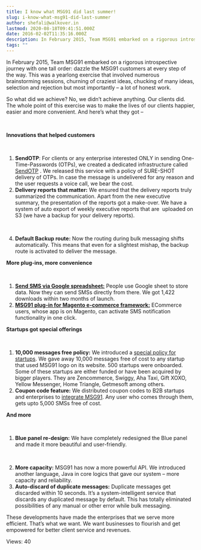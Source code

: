 ```yaml
---
title: I know what MSG91 did last summer!
slug: i-know-what-msg91-did-last-summer
author: shefali@walkover.in
lastmod: 2020-08-18T09:41:51.000Z
date: 2016-02-02T11:35:16.000Z
description: In February 2015, Team MSG91 embarked on a rigorous introspective journey with one tall order dazzle the MSG91 customers at every step of the way. This was a yearlong exercise that involved numerous brainstorming sessions, churning of craziest ideas, chucking of many ideas, selection and rejection but most importantly a lot of honest work.
tags: ""
---
```


In February 2015, Team MSG91 embarked on a rigorous introspective journey with one tall order: dazzle the MSG91 customers at every step of the way. This was a yearlong exercise that involved numerous brainstorming sessions, churning of craziest ideas, chucking of many ideas, selection and rejection but most importantly – a lot of honest work.


So what did we achieve? No, we didn’t achieve anything. Our clients did. The whole point of this exercise was to make the lives of our clients happier, easier and more convenient. And here’s what they got –


 


**Innovations that helped customers**


 


1. **SendOTP**: For clients or any enterprise interested ONLY in sending One-Time-Passwords (OTPs), we created a dedicated infrastructure called [SendOTP](https://msg91.com/otp) . We released this service with a policy of SURE-SHOT delivery of OTPs. In case the message is undelivered for any reason and the user requests a voice call, we bear the cost.
2. **Delivery reports that matter:** We ensured that the delivery reports truly summarized the communication. Apart from the new executive summary, the presentation of the reports got a make-over. We have a system of auto export of weekly executive reports that are  uploaded on S3 (we have a backup for your delivery reports).
   

 

4. **Default Backup route:** Now the routing during bulk messaging shifts automatically. This means that even for a slightest mishap, the backup route is activated to deliver the message.


**More plug-ins, more convenience**


 


1. **[Send SMS via Google spreadsheet:](https://msg91.com/sms-for-spreadsheets)** People use Google sheet to store data. Now they can send SMSs directly from there. We got 1,422 downloads within two months of launch.
2. **[MSG91 plug-in for Magento e-commerce framework:](https://msg91.com/guide/msg91-for-magento-a-new-gift-from-our-pouch-for-the-e-commerce-platform/)** ECommerce users, whose app is on Magento, can activate SMS notification functionality in one click.


**Startups got special offerings**


 


1. **10,000 messages free policy:** We introduced a [special policy for startups](https://msg91.com/startups/). We gave away 10,000 messages free of cost to any startup that used MSG91 logo on its website. 500 startups were onboarded. Some of these startups are either funded or have been acquired by bigger players. They are Zencommerce, Swiggy, Aha Taxi, Gift XOXO, Yellow Messenger, Home Triangle, Getmesoft among others.
2. **Coupon code feature:** We distributed coupon codes to B2B startups and enterprises to [integrate MSG91](https://msg91.com/sms-for-developers). Any user who comes through them, gets upto 5,000 SMSs free of cost.


**And more**  

 


1. **Blue panel re-design:** We have completely redesigned the Blue panel and made it more beautiful and user-friendly.


 


2. **More capacity:** MSG91 has now a more powerful API. We introduced another language, Java in core logics that gave our system – more capacity and reliability.
3. **Auto-discard of duplicate messages:** Duplicate messages get discarded within 10 seconds. It’s a system-intelligent service that discards any duplicated message by default. This has totally eliminated possibilities of any manual or other error while bulk messaging.


These developments have made the enterprises that we serve more efficient. That’s what we want. We want businesses to flourish and get empowered for better client service and revenues.


 Views: 40


